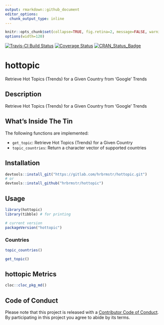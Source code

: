 ```yaml
---
output: rmarkdown::github_document
editor_options: 
  chunk_output_type: inline
---
```

```r
knitr::opts_chunk$set(collapse=TRUE, fig.retina=2, message=FALSE, warning=FALSE)
options(width=120)
```

[![Travis-CI Build Status](https://travis-ci.org/hrbrmstr/hottopic.svg?branch=master)](https://travis-ci.org/hrbrmstr/hottopic) 
[![Coverage Status](https://codecov.io/gh/hrbrmstr/hottopic/branch/master/graph/badge.svg)](https://codecov.io/gh/hrbrmstr/hottopic)
[![CRAN_Status_Badge](http://www.r-pkg.org/badges/version/hottopic)](https://cran.r-project.org/package=hottopic)

# hottopic

Retrieve Hot Topics (Trends) for a Given Country from 'Google' Trends

## Description

Retrieve Hot Topics (Trends) for a Given Country from 'Google' Trends

## What's Inside The Tin

The following functions are implemented:

- `get_topic`:	Retrieve Hot Topics (Trends) for a Given Country
- `topic_countries`:	Return a character vector of supported countries

## Installation

```r
devtools::install_git("https://gitlab.com/hrbrmstr/hottopic.git")
# or
devtools::install_github("hrbrmstr/hottopic")
```

## Usage

```r
library(hottopic)
library(tibble) # for printing

# current version
packageVersion("hottopic")

```

### Countries

```r
topic_countries()
```

```r
get_topic()
```

## hottopic Metrics

```r
cloc::cloc_pkg_md()
```

## Code of Conduct

Please note that this project is released with a [Contributor Code of Conduct](CONDUCT.md). 
By participating in this project you agree to abide by its terms.
